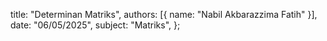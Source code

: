   title: "Determinan Matriks",
  authors: [{ name: "Nabil Akbarazzima Fatih" }],
  date: "06/05/2025",
  subject: "Matriks",
};
